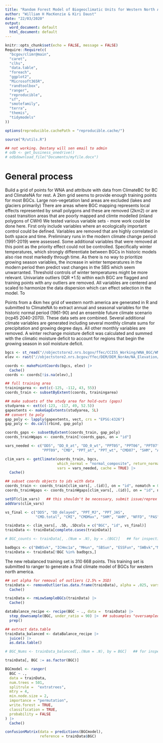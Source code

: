 ```yaml
---
title: "Random Forest Model of Biogeoclimatic Units for Western North America"
author: "William H MacKenzie & Kiri Daust"
date: "22/03/2020"
output:
  word_document: default
  html_document: default
---
```


```r
knitr::opts_chunk$set(echo = FALSE, message = FALSE)
Require::Require(c(
  "bcgov/climr@main", 
  "caret", 
  "clhs", 
  "data.table", 
  "foreach", 
  "ggplot2", 
  "Microsoft365R",
  "randtoolbox", 
  "ranger", 
  "reproducible",
  "sf", 
  "smotefamily", 
  "terra", 
  "themis",
  "tidymodels"
))

options(reproducible.cachePath = "reproducible.cache/")

source("R/utils.R")

## not working. Destany will sen email to admin
# odb <- get_business_onedrive()
# od$download_file("Documents/myfile.docx")

```

# General process
Build a grid of points for WNA and attribute with data from ClimateBC for BC and ClimateNA for rest. A 2km grid seems to provide enough training points for most BGCs. Large non-vegetation land areas are excluded (lakes and glaciers primarily)
There are areas where BGC mapping represents local effects represented by small polygons and these are removed (2km2) or are coast transition areas that are poorly mapped and climte modelled (inland polygons of CWH)
We tested various variable sets - more work could be done here. First only include variables where an ecologically important control could be defined. Variables are removed that are highly correlated in both space and time. Preliminary runs in the modern climate change period (1991-2019) were assessed. Some additional variables that  were removed at this point as the priority effect could not be controlled. Specifically winter temperatures, which strongly differentiate between BGCs in historic models also rise most markedly through time. As there is no way to prioritize growing season variables, the increase in winter temperatures in the modern period then predict vast changes in the SBS which seem unwarranted. Threshold controls of winter temperatures might be more relevant.
Univariate outliers (IQR *1.5) within each BGC are flagged and  training points with any outliers are removed.
All variables are centered and scaled to harmonize the data dispersion which can effect selection in the model.
To 


Points from a 4km hex grid of western north america are generated in R and submitted to ClimateNA to extract annual and seasonal variables for the historic normal period (1961-90) and an ensemble future climate scenario (rcp45 2040-2070). These data sets are combined. Several additional climate variables are generated including several monthly climate sums for precipitation and growing degree days. All other monthly variables are removed. A winter rechange moisture deficit was calculated and summed with the climatic moisture deficit to account for regions that begin the growing season in soil moisture deficit.


```r
bgcs <- st_read("//objectstore2.nrs.bcgov/ffec/CCISS_Working/WNA_BGC/WNA_BGC_v12_5Apr2022.gpkg")
elev <- rast("//objectstore2.nrs.bcgov/ffec/DEM/DEM_NorAm/NA_Elevation/data/northamerica/northamerica_elevation_cec_2023.tif")

coords <- makePointCoords(bgcs, elev) |>
  Cache()
coords <- coords[!is.na(elev),]

## full training area
trainingarea <- ext(c(-125, -112, 43, 55))
coords_train <- subsetByExtent(coords, trainingarea)

## make subsets of the study area for hold-outs (gaps)
studyarea <- ext(c(-123, -117, 49, 52.5))
gapextents <- makeGapExtents(studyarea, 5L)
## convert to poly
gap_poly <- lapply(gapextents, vect, crs = "EPSG:4326")
gap_poly <- do.call(rbind, gap_poly)

coords_gaps <- subsetByExtent(coords_train, gap_poly)
coords_trainWgaps <- coords_train[!coords_gaps, on = "id"]
```

```r
vars_needed <- c("DD5", "DD_0_at", "DD_0_wt", "PPT05", "PPT06", "PPT07", "PPT08",
                 "PPT09", "CMD", "PPT_at", "PPT_wt", "CMD07", "SHM", "AHM", "NFFD", "PAS", "CMI")

clim_vars <- getClimate(coords_train, bgcs,
                        which_normal = "normal_composite", return_normal = TRUE, 
                        vars = vars_needed, cache = TRUE) |>
  Cache()

## subset coords objects to ids with data
coords_train <- coords_train[clim_vars[, .(id)], on = "id", nomatch = 0L]
coords_trainWgaps <- coords_trainWgaps[clim_vars[, .(id)], on = "id", nomatch = 0L]
```

```r
setDT(clim_vars)   ## this shouldn't be necessary, submit issue/reprex to reproducible.
addVars(clim_vars)

vs_final <- c("DD5", "DD_delayed", "PPT_MJ", "PPT_JAS", 
              "CMD.total", "CMI", "CMDMax", "SHM", "AHM", "NFFD", "PAS")

trainData <- clim_vars[, .SD, .SDcols = c("BGC", "id", vs_final)]
trainData <- trainData[complete.cases(trainData)]

# BGC_counts <- trainData[, .(Num = .N), by = .(BGC)]   ## for inspection
```

```r
badbgcs <- c("BWBSvk", "ICHmc1a", "MHun", "SBSun", "ESSFun", "SWBvk","MSdm3","ESSFdc3", "IDFdxx_WY", "MSabS", "FGff", "JPWmk_WY" )#, "ESSFab""CWHws2", "CWHwm", "CWHms1" , 
trainData <- trainData[!BGC %in% badbgcs,]
```

The new rebalanced training set is 310 668 points. This training set is submitted to ranger to generate a final climate model of BGCs for western north america.

```r
## set alpha for removal of outliers (2.5% = 3SD)
trainData <- removeOutlier(as.data.frame(trainData), alpha = .025, vars = vs_final) |>
  Cache()
```

```r
trainData <- rmLowSampleBGCs(trainData) |>
  Cache()
```

```r
dataBalance_recipe <- recipe(BGC ~ ., data =  trainData) |>
  step_downsample(BGC, under_ratio = 90) |>  ## subsamples "oversampled" BGCs
  prep()

## extract data.table
trainData_balanced <- dataBalance_recipe |>
  juice() |>
  as.data.table()

# BGC_Nums <- trainData_balanced[,.(Num = .N), by = BGC]   ## for inspection
```

```r
trainData[, BGC := as.factor(BGC)]

BGCmodel <- ranger(
  BGC ~ .,
  data = trainData,
  num.trees = 501,
  splitrule =  "extratrees",
  mtry = 4,
  min.node.size = 2,
  importance = "permutation",
  write.forest = TRUE,
  classification = TRUE,
  probability = FALSE
) |>
  Cache()

confusionMatrix(data = predictions(BGCmodel),
                reference = trainData$BGC)

```

